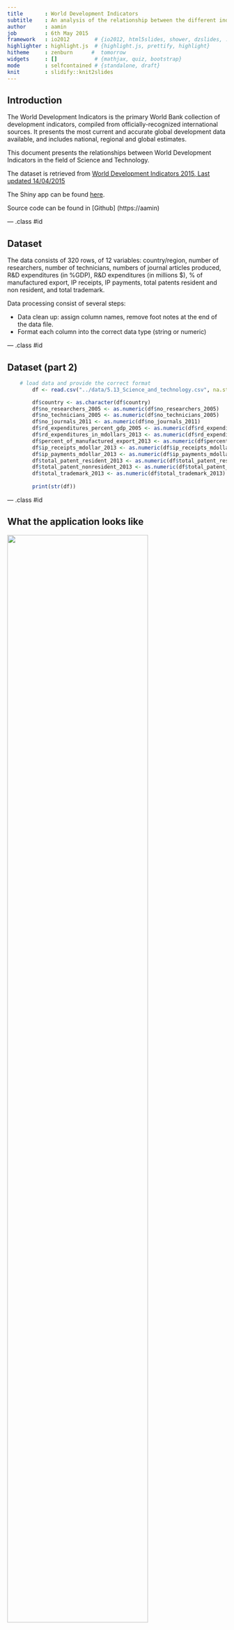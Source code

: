 ```yaml
---
title       : World Development Indicators 
subtitle    : An analysis of the relationship between the different indicators in the area of science and technology.
author      : aamin
job         : 6th May 2015
framework   : io2012        # {io2012, html5slides, shower, dzslides, ...}
highlighter : highlight.js  # {highlight.js, prettify, highlight}
hitheme     : zenburn      #  tomorrow
widgets     : []            # {mathjax, quiz, bootstrap}
mode        : selfcontained # {standalone, draft}
knit        : slidify::knit2slides
---
```


## Introduction

The World Development Indicators is the primary World Bank collection of development indicators, compiled from officially-recognized international sources. It presents the most current and accurate global development data available, and includes national, regional and global estimates.

This document presents the relationships between World Development Indicators in the field of Science and Technology.

The dataset is retrieved from [World Development Indicators 2015, Last updated 14/04/2015](http://wdi.worldbank.org/table/5.13)

The Shiny app can be found [here](https://aamin.shinyapps.io/scienceandtechnology/).

Source code can be found in [Github] (https://aamin)

--- .class #id 

## Dataset

The data consists of 320 rows, of 12 variables: country/region, number of researchers, number of technicians, numbers of journal articles produced, R&D expenditures (in %GDP), R&D expenditures (in millions $), % of manufactured export, IP receipts, IP payments, total patents resident and non resident, and total trademark.

Data processing consist of several steps:

* Data clean up: assign column names, remove foot notes at the end of the data file.
* Format each column into the correct data type (string or numeric)

--- .class #id 

## Dataset (part 2)

```r
    # load data and provide the correct format
        df <- read.csv("../data/5.13_Science_and_technology.csv", na.strings = c(".."), header=TRUE,sep=",")

        df$country <- as.character(df$country)        
        df$no_researchers_2005 <- as.numeric(df$no_researchers_2005)
        df$no_technicians_2005 <- as.numeric(df$no_technicians_2005)
        df$no_journals_2011 <- as.numeric(df$no_journals_2011)
        df$rd_expenditures_percent_gdp_2005 <- as.numeric(df$rd_expenditures_percent_gdp_2005)
        df$rd_expenditures_in_mdollars_2013 <- as.numeric(df$rd_expenditures_in_mdollars_2013)
        df$percent_of_manufactured_export_2013 <- as.numeric(df$percent_of_manufactured_export_2013)
        df$ip_receipts_mdollar_2013 <- as.numeric(df$ip_receipts_mdollar_2013)
        df$ip_payments_mdollar_2013 <- as.numeric(df$ip_payments_mdollar_2013)
        df$total_patent_resident_2013 <- as.numeric(df$total_patent_resident_2013)
        df$total_patent_nonresident_2013 <- as.numeric(df$total_patent_nonresident_2013)
        df$total_trademark_2013 <- as.numeric(df$total_trademark_2013)
        
        print(str(df))


```


--- .class #id 

## What the application looks like

<img src = 'assets/img/World_Development_Indicators.png' width="80%"></img>

Follow the simple steps on the left side: a) select the indicators for X and Y axis and b) select region/country of interest.



